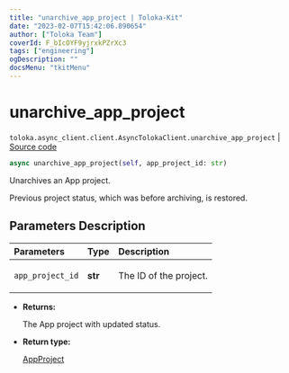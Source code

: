 ```yaml
---
title: "unarchive_app_project | Toloka-Kit"
date: "2023-02-07T15:42:06.890654"
author: ["Toloka Team"]
coverId: F_bIcOYF9yjrxkPZrXc3
tags: ["engineering"]
ogDescription: ""
docsMenu: "tkitMenu"
---
```


# unarchive_app_project
`toloka.async_client.client.AsyncTolokaClient.unarchive_app_project` | [Source code](https://github.com/Toloka/toloka-kit/blob/v1.1.3/src/async_client/client.py#L0)

```python
async unarchive_app_project(self, app_project_id: str)
```

Unarchives an App project.

Previous project status, which was before archiving, is restored.

## Parameters Description

| Parameters | Type | Description |
| :----------| :----| :-----------|
`app_project_id`|**str**|<p>The ID of the project.</p>

* **Returns:**

  The App project with updated status.

* **Return type:**

  [AppProject](/docs-new/toloka-kit/reference/toloka.client.app.AppProject)
